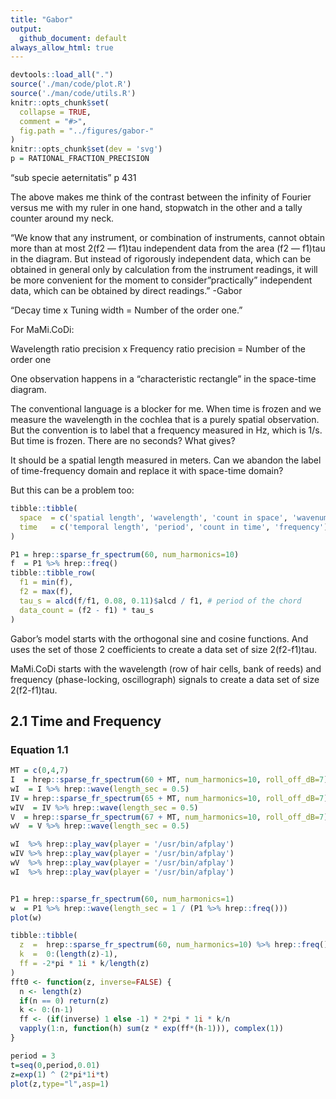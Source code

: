```yaml
---
title: "Gabor"
output:
  github_document: default
always_allow_html: true
---
```

```r
devtools::load_all(".")
source('./man/code/plot.R')
source('./man/code/utils.R')
knitr::opts_chunk$set(
  collapse = TRUE,
  comment = "#>",
  fig.path = "../figures/gabor-"
)
knitr::opts_chunk$set(dev = 'svg')
p = RATIONAL_FRACTION_PRECISION
```

"sub specie aeternitatis" p 431\

The above makes me think of the contrast between the infinity of Fourier versus 
me with my ruler in one hand, stopwatch in the other and a tally counter around
my neck.\

"We know that any instrument, or combination of instruments, cannot obtain more 
than at most 2(f2 — f1)tau independent data from the area (f2 — f1)tau in the 
diagram. But instead of rigorously independent data, which can be obtained in 
general only by calculation from the instrument readings, it will be more 
convenient for the moment to consider "practically" independent data, which can 
be obtained by direct readings." -Gabor\


"Decay time x Tuning width = Number of the order one."\

For MaMi.CoDi:\

Wavelength ratio precision x Frequency ratio precision  = Number of the order one\

One observation happens in a "characteristic rectangle" in the space-time diagram.

The conventional language is a blocker for me. When time is frozen and we measure
the wavelength in the cochlea that is a purely spatial observation. But the convention
is to label that a frequency measured in Hz, which is 1/s. But time is frozen. There
are no seconds? What gives?\

It should be a spatial length measured in meters. Can we abandon the label of 
time-frequency domain and replace it with space-time domain?\

But this can be a problem too:\
```r
tibble::tibble(
  space  = c('spatial length', 'wavelength', 'count in space', 'wavenumber'),
  time   = c('temporal length', 'period', 'count in time', 'frequency')
)
```


```r
P1 = hrep::sparse_fr_spectrum(60, num_harmonics=10)
f  = P1 %>% hrep::freq()
tibble::tibble_row(
  f1 = min(f),
  f2 = max(f),
  tau_s = alcd(f/f1, 0.08, 0.11)$alcd / f1, # period of the chord
  data_count = (f2 - f1) * tau_s
)
```
Gabor's model starts with the orthogonal sine and cosine functions. And uses
the set of those 2 coefficients to create a data set of size 2(f2-f1)tau.\

MaMi.CoDi starts with the wavelength (row of hair cells, bank of reeds)
and frequency (phase-locking, oscillograph) signals to create a data set of 
size 2(f2-f1)tau.

## 2.1 Time and Frequency

### Equation 1.1

```r
MT = c(0,4,7)
I  = hrep::sparse_fr_spectrum(60 + MT, num_harmonics=10, roll_off_dB=7)
wI  = I %>% hrep::wave(length_sec = 0.5)
IV = hrep::sparse_fr_spectrum(65 + MT, num_harmonics=10, roll_off_dB=7)
wIV  = IV %>% hrep::wave(length_sec = 0.5)
V  = hrep::sparse_fr_spectrum(67 + MT, num_harmonics=10, roll_off_dB=7)
wV  = V %>% hrep::wave(length_sec = 0.5)

wI  %>% hrep::play_wav(player = '/usr/bin/afplay')
wIV %>% hrep::play_wav(player = '/usr/bin/afplay')
wV  %>% hrep::play_wav(player = '/usr/bin/afplay')
wI  %>% hrep::play_wav(player = '/usr/bin/afplay')


P1 = hrep::sparse_fr_spectrum(60, num_harmonics=1)
w  = P1 %>% hrep::wave(length_sec = 1 / (P1 %>% hrep::freq()))
plot(w)
```

```r
tibble::tibble(
  z  =  hrep::sparse_fr_spectrum(60, num_harmonics=10) %>% hrep::freq(),
  k  =  0:(length(z)-1),
  ff = -2*pi * 1i * k/length(z)
)
fft0 <- function(z, inverse=FALSE) {
  n <- length(z)
  if(n == 0) return(z)
  k <- 0:(n-1)
  ff <- (if(inverse) 1 else -1) * 2*pi * 1i * k/n
  vapply(1:n, function(h) sum(z * exp(ff*(h-1))), complex(1))
}
```

```r
period = 3
t=seq(0,period,0.01)
z=exp(1) ^ (2*pi*1i*t)
plot(z,type="l",asp=1)
```


